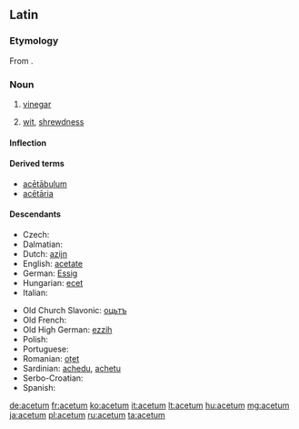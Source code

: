 ==Latin==

===Etymology===
From {{term|aceo|aceō|to be sour|lang=la}}.

===Noun===
{{la-noun|acētum|aceti#Latin|acētī|n|second}}

# [[vinegar]]
# {{context|figuratively|lang=la}} [[wit]], [[shrewdness]]

====Inflection====
{{la-decl-2nd-N|acēt}}

====Derived terms====
* [[acetabulum#Latin|acētābulum]]
* [[acetaria|acētāria]]

====Descendants====
{{top2}}
* Czech: {{l/cs|ocet}}
* Dalmatian: {{l|dlm|acait}}
* Dutch: [[azijn]]
* English: [[acetate]]
* German: [[Essig]]
* Hungarian: [[ecet]]
* Italian: {{l|it|aceto}}
{{mid2}}
* Old Church Slavonic: [[оцьтъ]]
* Old French: {{l/fro|aisil}}
* Old High German: [[ezzih]]
* Polish: {{l/pl|ocet}}
* Portuguese: {{l/pt|azedo}}
* Romanian: [[oțet]]
* Sardinian: [[achedu]], [[achetu]]
* Serbo-Croatian: {{l|sh|ocat}}
* Spanish: {{l/es|acedo}}
{{bottom}}

[[de:acetum]]
[[fr:acetum]]
[[ko:acetum]]
[[it:acetum]]
[[lt:acetum]]
[[hu:acetum]]
[[mg:acetum]]
[[ja:acetum]]
[[pl:acetum]]
[[ru:acetum]]
[[ta:acetum]]